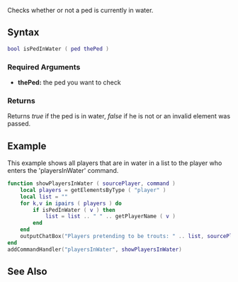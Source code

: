 
{{Server client function}}
{{Deprecated|isElementInWater}}

Checks whether or not a ped is currently in water.

==Syntax==
<syntaxhighlight lang="lua">
bool isPedInWater ( ped thePed )
</syntaxhighlight>

===Required Arguments===
*'''thePed:''' the ped you want to check

===Returns===
Returns ''true'' if the ped is in water, ''false'' if he is not or an invalid element was passed.

==Example==
<section name="Client" class="client" show="true">
This example shows all players that are in water in a list to the player who enters the 'playersInWater' command.
<syntaxhighlight lang="lua">
function showPlayersInWater ( sourcePlayer, command )
	local players = getElementsByType ( "player" )
	local list = ""
	for k,v in ipairs ( players ) do
		if isPedInWater ( v ) then
			list = list .. " " .. getPlayerName ( v )
		end
	end
	outputChatBox("Players pretending to be trouts: " .. list, sourcePlayer)
end
addCommandHandler("playersInWater", showPlayersInWater)
</syntaxhighlight>
</section>

==See Also==
{{Ped_functions}}
